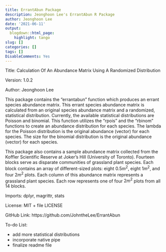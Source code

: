 ```yaml
---
title: ErrantAbun Package
description: Jeonghoon Lee's ErrantAbun R Package
author: Jeonghoon Lee
date: '2021-06-11'
output:
  blogdown::html_page:
    highlight: tango
slug: []
categories: []
tags: []
DisableComments: Yes
---
```


Title: Calculation Of An Abundance Matrix Using A Randomized Distribution

Version: 1.0.2

Author: Jeonghoon Lee

This package contains the "errantabun" function which produces an errant species abundance matrix. This errant species abundance matrix is calculated from an original species abundance matrix and a randomized, statistical distribution. Currently, the available statistical distributions are Poisson and binomial. This function utilizes the "rpois" and the "rbinom" functions to create an abundance distribution for each species. The lambda for the Poisson distribution is the original abundance (vector) for each species. The size for the binomial distribution is the original abundance (vector) for each species.

This package also contains a sample abundance matrix collected from the Koffler Scientific Reserve at Joker's Hill (University of Toronto). Fourteen blocks serve as disparate communities of grassland plant species. Each block contains an array of different-sized plots: eight $0.5m^2$, eight $1m^2$, and four $2m^2$ plots. Each column of this abundance matrix represents a grassland plant species. Each row represents one of four $2m^2$ plots from all 14 blocks.

Imports: dplyr, magrittr, stats

License: MIT + file LICENSE

GitHub Link: https://github.com/JohntheLee/ErrantAbun

To-do List:

- add more statistical distributions
- incorporate native pipe
- finalize readme file